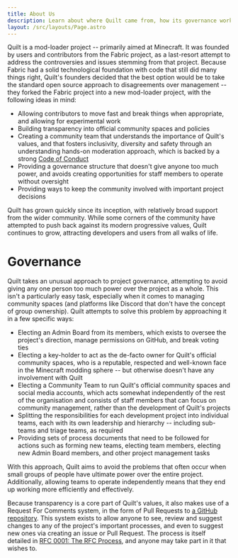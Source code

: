 ```yaml
---
title: About Us
description: Learn about where Quilt came from, how its governance works, and how to get involved in structural changes.
layout: /src/layouts/Page.astro
---
```


Quilt is a mod-loader project -- primarily aimed at Minecraft. It was founded by users and contributors from the Fabric project, as a last-resort attempt to address the controversies and issues stemming from that project. Because Fabric had a solid technological foundation with code that still did many things right, Quilt's founders decided that the best option would be to take the standard open source approach to disagreements over management -- they forked the Fabric project into a new mod-loader project, with the following ideas in mind:

- Allowing contributors to move fast and break things when appropriate, and allowing for experimental work
- Building transparency into official community spaces and policies
- Creating a community team that understands the importance of Quilt's values, and that fosters inclusivity, diversity and safety through an understanding hands-on moderation approach, which is backed by a strong [Code of Conduct](/en/community/code-of-conduct/)
- Providing a governance structure that doesn't give anyone too much power, and avoids creating opportunities for staff members to operate without oversight
- Providing ways to keep the community involved with important project decisions

Quilt has grown quickly since its inception, with relatively broad support from the wider community. While some corners of the community have attempted to push back against its modern progressive values, Quilt continues to grow, attracting developers and users from all walks of life.

# Governance

Quilt takes an unusual approach to project governance, attempting to avoid giving any one person too much power over the project as a whole. This isn't a particularly easy task, especially when it comes to managing community spaces (and platforms like Discord that don't have the concept of group ownership). Quilt attempts to solve this problem by approaching it in a few specific ways:

- Electing an Admin Board from its members, which exists to oversee the project's direction, manage permissions on GitHub, and break voting ties
- Electing a key-holder to act as the de-facto owner for Quilt's official community spaces, who is a reputable, respected and well-known face in the Minecraft modding sphere -- but otherwise doesn't have any involvement with Quilt
- Electing a Community Team to run Quilt's official community spaces and social media accounts, which acts somewhat independently of the rest of the organisation and consists of staff members that can focus on community management, rather than the development of Quilt's projects
- Splitting the responsibilities for each development project into individual teams, each with its own leadership and hierarchy -- including sub-teams and triage teams, as required
- Providing sets of process documents that need to be followed for actions such as forming new teams, electing team members, electing new Admin Board members, and other project management tasks

With this approach, Quilt aims to avoid the problems that often occur when small groups of people have ultimate power over the entire project. Additionally, allowing teams to operate independently means that they end up working more efficiently and effectively.

Because transparency is a core part of Quilt's values, it also makes use of a Request For Comments system, in the form of Pull Requests to [a GitHub repository](https://github.com/QuiltMC/rfcs/). This system exists to allow anyone to see, review and suggest changes to any of the project's important processes, and even to suggest new ones via creating an issue or Pull Request. The process is itself detailed in [RFC 0001: The RFC Process](https://github.com/QuiltMC/rfcs/blob/master/structure/0001-rfc-process.md), and anyone may take part in it that wishes to.
